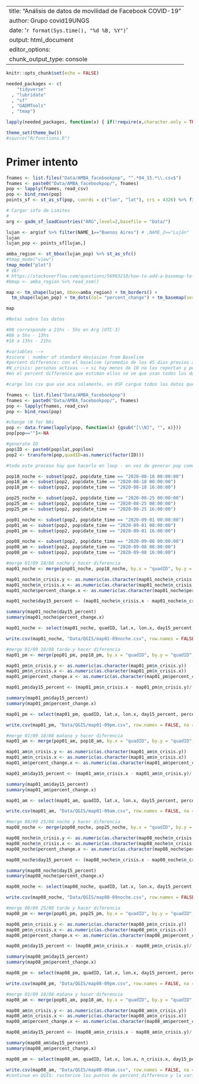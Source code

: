 
---
title: "Análisis de datos de movilidad de Facebook COVID-19"
author: Grupo covid19UNGS
date: '`r format(Sys.time(), "%d %B, %Y")`'
output: html_document
editor_options: 
  chunk_output_type: console
---
  
```r
knitr::opts_chunk$set(echo = FALSE)

needed_packages <- c(
    "tidyverse"
  , "lubridate"
  , "sf"
  , "GADMTools"
  , "tmap")

lapply(needed_packages, function(x) { if(!require(x,character.only = TRUE)) install.packages(x)} )

theme_set(theme_bw())
#source("R/functions.R")
```

# Primer intento

```r
fnames <- list.files("Data/AMBA_facebookpop", "^.*04_15.*\\.csv$")
fnames <- paste0("Data/AMBA_facebookpop/", fnames)
pop <- lapply(fnames, read_csv)
pop <- bind_rows(pop)
points_sf <- st_as_sf(pop, coords = c("lon", "lat"), crs = 4326) %>% filter(country=="AR")

# Cargar info de Limites
#
arg <- gadm_sf_loadCountries("ARG",level=2,basefile = "Data/")

lujan <- arg$sf %>% filter(NAME_1=="Buenos Aires") # ,NAME_2=="Luján"  
lujan
lujan_pop <- points_sf[lujan,]

amba_region <- st_bbox(lujan_pop) %>% st_as_sfc()
#tmap_mode("view")
tmap_mode("plot")
# VEr
# https://stackoverflow.com/questions/56903210/how-to-add-a-basemap-to-a-tmap-plot-in-r
#bmap <- amba_region %>% read_osm()

map <- tm_shape(lujan, bbox=amba_region) + tm_borders() + 
  tm_shape(lujan_pop) + tm_dots(col= "percent_change") + tm_basemap(server = "OpenStreetMap")

map

```
```r
#Notas sobre los datos

#00 corresponde a 21hs - 5hs en Arg (UTC-3)
#08 a 5hs - 13hs 
#16 a 13hs - 21hs

#variables --> 
#zscore : number of standard deviasion from Baseline
#percent difference: con el baseline (promedio de los 45 dias previos a la fecha de pedido, para cada horario)
#N_crisis: personas activas --> si hay menos de 10 no los reportan y ponen \N
#en el percent difference que estiman ellos se ve que usan todos los datos aunque N<10 pero no indican el numero de N_crisis (por eso percent difference esta mas completo que la diferencia de 15 dias) 

#carge los csv que use aca solamente, en OSF cargue todos los datos que faltan --> los de la Pcia de Bs As tienen una resolucion de 2km, los de AMBA de 500m. Lujan esta en el limite.

fnames <- list.files("Data/AMBA_facebookpop")
fnames <- paste0("Data/AMBA_facebookpop/", fnames)
pop <- lapply(fnames, read_csv)
pop <- bind_rows(pop)

#change \N for NAs
pop <- data.frame(lapply(pop, function(x) {gsub("[\\N]", "", x)}))
pop[pop==""]<-NA

#generate ID
pop$ID <- paste0(pop$lat,pop$lon)
pop2 <- transform(pop,quadID=as.numeric(factor(ID)))

#todo este proceso hay que hacerlo en loop - en vez de generar pop como long, generarla como wide (cada columna de N_crisis tiene que corresponder con la fecha y hora, para poder hacer operaciones entre columnas mas facil)

pop18_noche <- subset(pop2, pop$date_time == "2020-08-18 00:00:00")
pop18_am <- subset(pop2, pop$date_time == "2020-08-18 08:00:00")
pop18_pm <- subset(pop2, pop$date_time == "2020-08-18 16:00:00")

pop25_noche <- subset(pop2, pop$date_time == "2020-08-25 00:00:00")
pop25_am <- subset(pop2, pop$date_time == "2020-08-25 08:00:00")
pop25_pm <- subset(pop2, pop$date_time == "2020-08-25 16:00:00")

pop01_noche <- subset(pop2, pop$date_time == "2020-09-01 00:00:00")
pop01_am <- subset(pop2, pop$date_time == "2020-09-01 08:00:00")
pop01_pm <- subset(pop2, pop$date_time == "2020-09-01 16:00:00")

pop08_noche <- subset(pop2, pop$date_time == "2020-09-08 00:00:00")
pop08_am <- subset(pop2, pop$date_time == "2020-09-08 08:00:00")
pop08_pm <- subset(pop2, pop$date_time == "2020-09-08 16:00:00")

#merge 01/09 18/08 noche y hacer diferencia
map01_noche <- merge(pop01_noche, pop18_noche, by.x = "quadID", by.y = "quadID", all.x=TRUE)

map01_noche$n_crisis.y <- as.numeric(as.character(map01_noche$n_crisis.y))
map01_noche$n_crisis.x <- as.numeric(as.character(map01_noche$n_crisis.x))
map01_noche$percent_change.x <- as.numeric(as.character(map01_noche$percent_change.x))

map01_noche$day15_percent <- (map01_noche$n_crisis.x - map01_noche$n_crisis.y)/ map01_noche$n_crisis.y * 100

summary(map01_noche$day15_percent)
summary(map01_noche$percent_change.x)

map01_noche <- select(map01_noche, quadID, lat.x, lon.x, day15_percent, percent_change.x)

write.csv(map01_noche, "Data/QGIS/map01-09noche.csv", row.names = FALSE, na = "")

#merge 01/09 18/08 tarde y hacer diferencia
map01_pm <- merge(pop01_pm, pop18_pm, by.x = "quadID", by.y = "quadID", all.x=TRUE)

map01_pm$n_crisis.y <- as.numeric(as.character(map01_pm$n_crisis.y))
map01_pm$n_crisis.x <- as.numeric(as.character(map01_pm$n_crisis.x))
map01_pm$percent_change.x <- as.numeric(as.character(map01_pm$percent_change.x))

map01_pm$day15_percent <- (map01_pm$n_crisis.x - map01_pm$n_crisis.y)/ map01_pm$n_crisis.y * 100

summary(map01_pm$day15_percent)
summary(map01_pm$percent_change.x)

map01_pm <- select(map01_pm, quadID, lat.x, lon.x, day15_percent, percent_change.x)

write.csv(map01_pm, "Data/QGIS/map01-09pm.csv", row.names = FALSE, na = "")

#merge 01/09 18/08 mañana y hacer diferencia
map01_am <- merge(pop01_am, pop18_am, by.x = "quadID", by.y = "quadID", all.x=TRUE)

map01_am$n_crisis.y <- as.numeric(as.character(map01_am$n_crisis.y))
map01_am$n_crisis.x <- as.numeric(as.character(map01_am$n_crisis.x))
map01_am$percent_change.x <- as.numeric(as.character(map01_am$percent_change.x))

map01_am$day15_percent <- (map01_am$n_crisis.x - map01_am$n_crisis.y)/ map01_am$n_crisis.y * 100

summary(map01_am$day15_percent)
summary(map01_am$percent_change.x)

map01_am <- select(map01_am, quadID, lat.x, lon.x, day15_percent, percent_change.x)

write.csv(map01_am, "Data/QGIS/map01-09am.csv", row.names = FALSE, na = "")

#merge 08/09 25/08 noche y hacer diferencia
map08_noche <- merge(pop08_noche, pop25_noche, by.x = "quadID", by.y = "quadID", all.x=TRUE)

map08_noche$n_crisis.y <- as.numeric(as.character(map08_noche$n_crisis.y))
map08_noche$n_crisis.x <- as.numeric(as.character(map08_noche$n_crisis.x))
map08_noche$percent_change.x <- as.numeric(as.character(map08_noche$percent_change.x))

map08_noche$day15_percent <- (map08_noche$n_crisis.x - map08_noche$n_crisis.y)/ map08_noche$n_crisis.y * 100

summary(map08_noche$day15_percent)
summary(map08_noche$percent_change.x)

map08_noche <- select(map08_noche, quadID, lat.x, lon.x, day15_percent, percent_change.x)

write.csv(map08_noche, "Data/QGIS/map08-09noche.csv", row.names = FALSE, na = "")

#merge 08/09 25/08 tarde y hacer diferencia
map08_pm <- merge(pop01_pm, pop25_pm, by.x = "quadID", by.y = "quadID", all.x=TRUE)

map08_pm$n_crisis.y <- as.numeric(as.character(map08_pm$n_crisis.y))
map08_pm$n_crisis.x <- as.numeric(as.character(map08_pm$n_crisis.x))
map08_pm$percent_change.x <- as.numeric(as.character(map08_pm$percent_change.x))

map08_pm$day15_percent <- (map08_pm$n_crisis.x - map08_pm$n_crisis.y)/ map08_pm$n_crisis.y * 100

summary(map08_pm$day15_percent)
summary(map08_pm$percent_change.x)

map08_pm <- select(map08_pm, quadID, lat.x, lon.x, day15_percent, percent_change.x)

write.csv(map08_pm, "Data/QGIS/map08-09pm.csv", row.names = FALSE, na = "")

#merge 01/09 18/08 mañana y hacer diferencia
map08_am <- merge(pop01_am, pop18_am, by.x = "quadID", by.y = "quadID", all.x=TRUE)

map08_am$n_crisis.y <- as.numeric(as.character(map08_am$n_crisis.y))
map08_am$n_crisis.x <- as.numeric(as.character(map08_am$n_crisis.x))
map08_am$percent_change.x <- as.numeric(as.character(map08_am$percent_change.x))

map08_am$day15_percent <- (map08_am$n_crisis.x - map08_am$n_crisis.y)/ map08_am$n_crisis.y * 100

summary(map08_am$day15_percent)
summary(map08_am$percent_change.x)

map08_am <- select(map08_am, quadID, lat.x, lon.x, n_crisis.x, day15_percent, percent_change.x)

write.csv(map08_am, "Data/QGIS/map08-09am.csv", row.names = FALSE, na = "")
#continue en QGIS: rasterice los puntos de percent_difference y la variable de dif de 15 dias a partir del CSV
```
